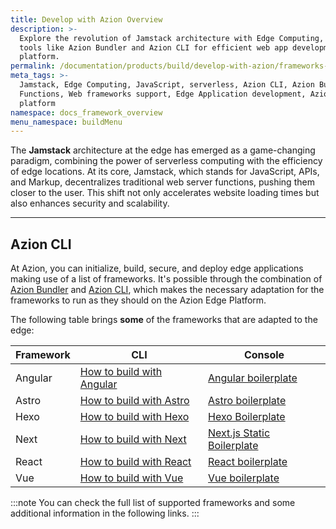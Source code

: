 ```yaml
---
title: Develop with Azion Overview
description: >-
  Explore the revolution of Jamstack architecture with Edge Computing, using
  tools like Azion Bundler and Azion CLI for efficient web app development on the Azion
  platform.
permalink: /documentation/products/build/develop-with-azion/frameworks-specific/overview/
meta_tags: >-
  Jamstack, Edge Computing, JavaScript, serverless, Azion CLI, Azion Bundler, Edge
  Functions, Web frameworks support, Edge Application development, Azion
  platform
namespace: docs_framework_overview
menu_namespace: buildMenu
---
```




The **Jamstack** architecture at the edge has emerged as a game-changing paradigm, 
combining the power of serverless computing with the efficiency of edge locations. At its core, Jamstack, 
which stands for JavaScript, APIs, and Markup, decentralizes traditional web server functions, pushing them closer to the user. 
This shift not only accelerates website loading times but also enhances security and scalability.

---

## Azion CLI 

At Azion, you can initialize, build, secure, and deploy edge applications making use of a list of frameworks. It's possible through the combination of [Azion Bundler](https://github.com/aziontech/bundler) and [Azion CLI](/en/documentation/products/azion-cli/overview/), which
makes the necessary adaptation for the frameworks to run as they should on the Azion Edge Platform.

The following table brings **some** of the frameworks that are adapted to the edge: 

| Framework | CLI | Console |
| --- | --- | --- |
| Angular | [How to build with Angular](/en/documentation/products/cli/frameworks/angular/) | [Angular boilerplate](/en/documentation/products/guides/angular-boilerplate/) |
| Astro | [How to build with Astro](/en/documentation/products/cli/frameworks/astro/) | [Astro boilerplate](/en/documentation/products/guides/astro-boilerplate/) |
| Hexo | [How to build with Hexo](/en/documentation/products/cli/frameworks/hexo/)| [Hexo Boilerplate](/en/documentation/products/guides/hexo-boilerplate/) |
| Next | [How to build with Next](/en/documentation/products/cli/frameworks/next/) | [Next.js Static Boilerplate](/en/documentation/products/guides/nextjs-static-boilerplate/) |
| React | [How to build with React](/en/documentation/products/cli/frameworks/react/) | [React boilerplate](/en/documentation/products/guides/react-boilerplate/)|
| Vue | [How to build with Vue](/en/documentation/products/cli/frameworks/vue/) | [Vue boilerplate](/en/documentation/products/guides/vue-boilerplate/)|

:::note
You can check the full list of supported frameworks and some additional information in the following links.
:::

<LinkButton link="/en/documentation/products/devtools/azion-edge-runtime/frameworks-compatibility/" label="Go to supported Web Frameworks" severity="secondary" target="_blank" />
<LinkButton link="/en/documentation/products/edge-application/edge-functions/runtime-apis/javascript/" label="Go to supported Web APIs" severity="secondary" target="_blank" />
<LinkButton link="/en/documentation/products/azion-edge-runtime/compatibility/node/" label="Go to node.js support reference" severity="secondary" target="_blank" />

<br />
